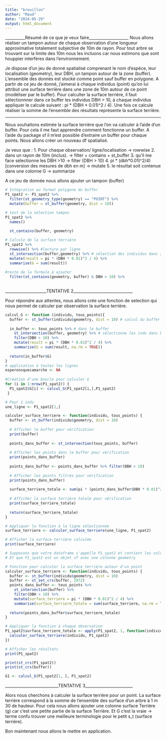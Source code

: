 ```yaml
---
title: "brouillon"
author: "Maud"
date: "2024-05-29"
output: html_document
---
```

__________Résumé de ce que je veux faire____________________
Nous allons réaliser un tampon autour de chaque observation d'une longueur approximative totalement subjective de 10m de rayon. Pour tout arbre se trouvant sur la limite des 10m nous les incluons car nous estimons que sont houppier interfères dans l'environnement.

Je dispose d'un jeu de donné spatialisé comprenant le nom d'espèce, leur localisation (geometry), leur DBH, un tampon autour de la zone (buffer). L'ensemble des donnés est stocké comme point sauf buffer en polygone.
A partir de ce jeu de donné, j'aimerai à chaque individus (point) qu'on lui attribut une surface terrière dans une zone de 10m autour de ce point (modéliser par le buffer). Pour calculter la surface terrière, il faut sélectionnner dans ce buffer les individus DBH > 10, à chaque individus appliquer le calcule suivant : pi * (DBH * 0.01)^2 / 4). Une fois ce calcule réaliser la somme de l'ensemble des résultats représente la surface terrière.

______________________________________________________________

Nous souhaitons estimée la surface terrière que l'on va calculer à l'aide d'un buffer. Pour cela il me faut apprendre comment fonctionne un buffer. A l'aide du package sf il m'est possible d'extraire un buffer pour chaque points.
Nous allons créer un nouveau df spatialisé.


Je veux que : 
1. Pour chaque observation/ ligne/localisation -> rowwise
2. dans un rayon de 10m (inclus). -> filter + contains + st_buffer
3. qu'il me face sélectionne les DBH >10 -> filter (DBH > 10)
4. pi * (dbh*0.01)^2/4) [conversion des mesures de dbh en m] -> mutate
5. le résultat soit contenue dans une colonne G -> summarize

A ce jeu de donnée nous allons ajouter un tampon (buffer) 
```r
# Intégration au format polygone du buffer
P1_spat2 <- P1_spat2 %>%
  filter(st_geometry_type(geometry) == "POINT") %>%
  mutate(buffer = st_buffer(geometry, dist = 10)) 

# test de la sélection tampon
P1_spat2 %>%
  names()
 
  st_contains(buffer, geometry)

# Calcule de la surface terrière
P1_spat2 %>%
  rowwise() %>% #lecture par ligne
  st_intersection(buffer,geometry) %>% # sélection des individus dans zone tampon
  mutate(result = pi * (DBH * 0.01)^2 / 4) %>%
  summarise(G = sum(result))
  
#reste de la formule à ajouter  
  filter(st_contains(geometry, buffer) & DBH > 10) %>%
  
```
_____________________TENTATIVE 2______________________________

Pour répondre aux attentes, nous allons crée une fonction de selection qui nous permet de calculer par observation la surface terrière.
```r
calcul_G <- function (individu, tous_points){
  buffer <- st_buffer(individu$geometry, dist = 10) # calcul du buffer
  
  in_buffer <- tous_points %>% # dans le buffer
    st_intersection(buffer, geometry) %>% # sélectionne les indv dans buffer
    filter(DBH > 10) %>%
    mutate(result = pi * (DBH * 0.01)^2 / 4) %>%
    summarise(G = sum(result, na.rm = TRUE))
  
  return(in_buffer$G)
}
# application à toutes les lignes
esperonsquecamarche <- NA
  
#Création d'une boucle pour calculer G 
for (i in 1:nrow(P1_spat2)) {
  P1_spat2$G[i] <- calcul_G(P1_spat2[i,],P1_spat2)
 }
```

```r
# Pour 1 indv
une_ligne <- P1_spat2[1,] 

calculer_surface_terriere <- function(individu, tous_points) {
  buffer <- st_buffer(individu$geometry, dist = 10)
  
  # Afficher le buffer pour vérification
  print(buffer)
  
  points_dans_buffer <- st_intersection(tous_points, buffer)
  
  # Afficher les points dans le buffer pour vérification
  print(points_dans_buffer)
  
  points_dans_buffer <- points_dans_buffer %>% filter(DBH > 10)
  
  # Afficher les points filtrés pour vérification
  print(points_dans_buffer)
  
  surface_terriere_totale <- sum(pi * (points_dans_buffer$DBH * 0.01)^2 / 4, na.rm = TRUE)
  
  # Afficher la surface terrière totale pour vérification
  print(surface_terriere_totale)
  
  return(surface_terriere_totale)
}

# Appliquer la fonction à la ligne sélectionnée
surface_terriere <- calculer_surface_terriere(une_ligne, P1_spat2)

# Afficher la surface terrière calculée
print(surface_terriere)
```

```r
# Supposons que votre dataframe s'appelle P1_spat2 et contient les colonnes: species, geometry, DBH
# Et que P1_spat2 est un objet sf avec une colonne geometry

# Fonction pour calculer la surface terrière autour d'un point
calculer_surface_terriere <- function(individu, tous_points) {
  buffer <- st_buffer(individu$geometry, dist = 10)
  buffer <- st_set_crs(buffer, 2972)
  points_dans_buffer <- tous_points %>%
    st_intersection(buffer) %>%
    filter(DBH > 10) %>%
    mutate(surface_terriere = pi * (DBH * 0.01)^2 / 4) %>%
    summarise(surface_terriere_totale = sum(surface_terriere, na.rm = TRUE))
  
  return(points_dans_buffer$surface_terriere_totale)
}

# Appliquer la fonction à chaque observation
P1_spat2$surface_terriere_totale <- apply(P1_spat2, 1, function(individu) {
  calculer_surface_terriere(individu, P1_spat2)
})

# Afficher les résultats
print(P1_spat2)

print(st_crs(P1_spat2))
print(st_crs(buffer))
```

```r
G1 <- calcul_G(P1_spat2[1, ], P1_spat2)
```

___________________________TENTATIVE 3________________________

Alors nous cherchons à calculer la surface terrière pour un point. La surface terrière correspond à la somme de l'ensemble des surface d'un arbre à 1 m 30 de hauteur.
Pour cela nous allons ajouter une colonne surface Terrière (g) car c'est une petite partie de la surface Terrière. Et G c'est la vraie -> terme confu trouver une meilleure terminologie pour le petit s_t (surface terrière).

Bon maintenant nous allons le mettre en application.

